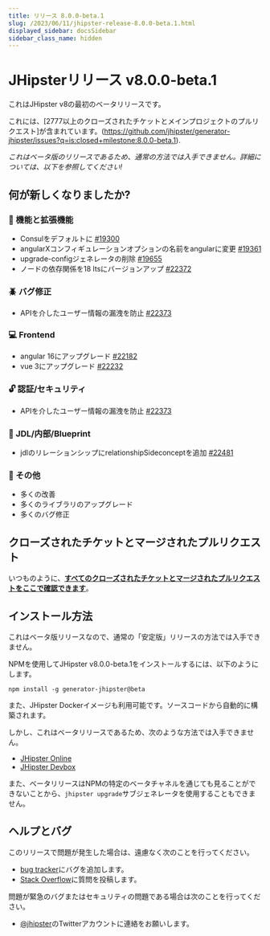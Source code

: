 ```yaml
---
title: リリース 8.0.0-beta.1
slug: /2023/06/11/jhipster-release-8.0.0-beta.1.html
displayed_sidebar: docsSidebar
sidebar_class_name: hidden
---
```


JHipsterリリース v8.0.0-beta.1
==================

これはJHipster v8の最初のベータリリースです。

これには、[2777以上のクローズされたチケットとメインプロジェクトのプルリクエスト]が含まれています。(https://github.com/jhipster/generator-jhipster/issues?q=is:closed+milestone:8.0.0-beta.1).

_これはベータ版のリリースであるため、通常の方法では入手できません。詳細については、以下を参照してください!_


何が新しくなりましたか?
------------

### :gem: 機能と拡張機能
- Consulをデフォルトに [#19300](https://github.com/jhipster/generator-jhipster/issues/19300)
- angularXコンフィギュレーションオプションの名前をangularに変更 [#19361](https://github.com/jhipster/generator-jhipster/issues/19361)
- upgrade-configジェネレータの削除 [#19655](https://github.com/jhipster/generator-jhipster/issues/19655)
- ノードの依存関係を18 ltsにバージョンアップ [#22372](https://github.com/jhipster/generator-jhipster/pull/22372)

### :beetle: バグ修正
- APIを介したユーザー情報の漏洩を防止 [#22373](https://github.com/jhipster/generator-jhipster/pull/22373)

### :computer: Frontend
- angular 16にアップグレード [#22182](https://github.com/jhipster/generator-jhipster/pull/22182)
- vue 3にアップグレード [#22232](https://github.com/jhipster/generator-jhipster/pull/22232)

### :unlock: 認証/セキュリティ
- APIを介したユーザー情報の漏洩を防止 [#22373](https://github.com/jhipster/generator-jhipster/pull/22373)

### :paw_prints: JDL/内部/Blueprint
- jdlのリレーションシップにrelationshipSideconceptを追加 [#22481](https://github.com/jhipster/generator-jhipster/pull/22481)

### :scroll: その他
- 多くの改善
- 多くのライブラリのアップグレード
- 多くのバグ修正


クローズされたチケットとマージされたプルリクエスト
------------
いつものように、__[すべてのクローズされたチケットとマージされたプルリクエストをここで確認できます](https://github.com/jhipster/generator-jhipster/issues?q=is:closed+milestone:8.0.0-beta.1)__。


インストール方法
------------

これはベータ版リリースなので、通常の「安定版」リリースの方法では入手できません。

NPMを使用してJHipster v8.0.0-beta.1をインストールするには、以下のようにします。

    npm install -g generator-jhipster@beta

また、JHipster Dockerイメージも利用可能です。ソースコードから自動的に構築されます。

しかし、これはベータリリースであるため、次のような方法では入手できません。

- [JHipster Online](https://start.jhipster.tech)
- [JHipster Devbox](https://github.com/jhipster/jhipster-devbox)

また、ベータリリースはNPMの特定のベータチャネルを通じても見ることができないことから、`jhipster upgrade`サブジェネレータを使用することもできません。


ヘルプとバグ
--------------

このリリースで問題が発生した場合は、遠慮なく次のことを行ってください。

- [bug tracker](https://github.com/jhipster/generator-jhipster/issues?state=open)にバグを追加します。
- [Stack Overflow](http://stackoverflow.com/tags/jhipster/info)に質問を投稿します。

問題が緊急のバグまたはセキュリティの問題である場合は次のことを行ってください。

- [@jhipster](https://twitter.com/jhipster)のTwitterアカウントに連絡をお願いします。

